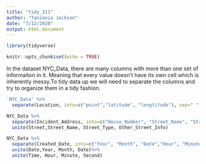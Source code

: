 ```yaml
---
title: "tidy_311"
author: "Tanzania Jackson"
date: "7/12/2020"
output: html_document
---
```



```r
library(tidyverse)
```

```r
knitr::opts_chunk$set(echo = TRUE)
```

In the dataset NYC_Data, there are many columns with more than one set of informaiton in it. Meaning that every value doesn't have its own cell which is inherently messy.To tidy data up we will need to separate the columns and try to organize them in a tidy fashion. 

```r
'NYC_Data' %>%
  separate(Location, into=c("point","latitude", "longtitude"), sep=" ")
```

```r
NYC_Data %>%
  separate(Incident_Address, into=c("House_Number", "Street_Name", "Street_Type","Other_Street_Info"), sep= "")%>%
  unite(Street,Street_Name, Street_Type, Other_Street_Info)
```

```r
NYC_Data %>%
  separate(Created_Date, into=c("Year", "Month", "Date","Hour", "Minute", "Second"))%>%
  unite(Date,Year, Month, Date)%>%
  unite(Time, Hour, Minute, Second)
```

